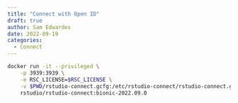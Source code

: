 ```yaml
---
title: "Connect with Open ID"
draft: true
author: Sam Edwardes
date: 2022-09-19
categories: 
  - Connect
---
```



```bash
docker run -it --privileged \
    -p 3939:3939 \
    -e RSC_LICENSE=$RSC_LICENSE \
    -v $PWD/rstudio-connect.gcfg:/etc/rstudio-connect/rstudio-connect.gcfg \
    rstudio/rstudio-connect:bionic-2022.09.0
```